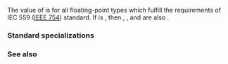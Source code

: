 {{cpp/types/numeric_limits/title|is_iec559}}
{{cpp/types/numeric_limits/navbar}}
{{dcl begin}}
{{dcl rev multi|until1=c++11
|dcl1=
static const bool is_iec559;
|dcl2=
static constexpr bool is_iec559;
}}
{{dcl end}}

The value of {{c|std::numeric_limits&lt;T&gt;::is_iec559}} is {{c|true}} for all floating-point types {{tt|T}} which fulfill the requirements of IEC 559 ([[enwiki:IEEE 754-2008|IEEE 754]]) standard. If {{c|std::numeric_limits&lt;T&gt;::is_iec559}} is {{c|true}}, then {{c|std::numeric_limits&lt;T&gt;::has_infinity}}, {{c|std::numeric_limits&lt;T&gt;::has_quiet_NaN}}, and {{c|std::numeric_limits&lt;T&gt;::has_signaling_NaN}} are also {{c|true}}.

===Standard specializations===
{{dsc begin}}
{{dsc hitem | {{tt|T}} | value of {{c|std::numeric_limits&lt;T&gt;::is_iec559}} }}
{{dsc | {{c/core|/* non-specialized */}}     | {{c|false}} }}
{{dsc | {{c/core|bool}}              | {{c|false}} }}
{{dsc | {{c/core|char}}              | {{c|false}} }}
{{dsc | {{c/core|signed char}}       | {{c|false}} }}
{{dsc | {{c/core|unsigned char}}     | {{c|false}} }}
{{dsc | {{c/core|wchar_t}}           | {{c|false}} }}
{{dsc | {{c/core|char8_t}} {{mark since c++20}}  | {{c|false}} }}
{{dsc | {{c/core|char16_t}} {{mark since c++11}} | {{c|false}} }}
{{dsc | {{c/core|char32_t}} {{mark since c++11}} | {{c|false}} }}
{{dsc | {{c/core|short}}             | {{c|false}} }}
{{dsc | {{c/core|unsigned short}}    | {{c|false}} }}
{{dsc | {{c/core|int}}               | {{c|false}} }}
{{dsc | {{c/core|unsigned int}}      | {{c|false}} }}
{{dsc | {{c/core|long}}              | {{c|false}} }}
{{dsc | {{c/core|unsigned long}}     | {{c|false}} }}
{{dsc | {{c/core|long long}} {{mark since c++11}}         | {{c|false}} }}
{{dsc | {{c/core|unsigned long long}} {{mark since c++11}}| {{c|false}} }}
{{dsc | {{c/core|float}}             | usually {{c|true}} }}
{{dsc | {{c/core|double}}            | usually {{c|true}} }}
{{dsc | {{c/core|long double}}       | usually {{c|true}} }}
{{dsc end}}

===See also===
{{dsc begin}}
{{dsc inc|cpp/types/numeric_limits/dsc has_infinity}}
{{dsc inc|cpp/types/numeric_limits/dsc has_quiet_NaN}}
{{dsc inc|cpp/types/numeric_limits/dsc has_signaling_NaN}}
{{dsc end}}

{{langlinks|de|es|fr|it|ja|pt|ru|zh}}